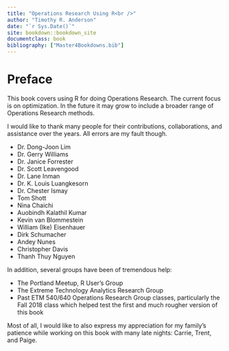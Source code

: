 ```yaml
---
title: "Operations Research Using R<br />"
author: "Timothy R. Anderson"
date: "`r Sys.Date()`"
site: bookdown::bookdown_site
documentclass: book
bibliography: ["Master4Bookdowns.bib"]
---
```

# Preface {-}

This book covers using R for doing Operations Research. The current focus is on optimization. In the future it may grow to include a broader range of Operations Research methods. 

I would like to thank many people for their contributions, collaborations, and assistance over the years. All errors are my fault though.  

* Dr. Dong-Joon Lim
* Dr. Gerry Williams
* Dr. Janice Forrester
* Dr. Scott Leavengood
* Dr. Lane Inman
* Dr. K. Louis Luangkesorn
* Dr. Chester Ismay
* Tom Shott
* Nina Chaichi
* Auobindh Kalathil Kumar
* Kevin van Blommestein
* William (Ike) Eisenhauer
* Dirk Schumacher
* Andey Nunes
* Christopher Davis
* Thanh Thuy Nguyen

In addition, several groups have been of tremendous help:

* The Portland Meetup, R User's Group 
* The Extreme Technology Analytics Research Group
* Past ETM 540/640 Operations Research Group classes, particularly the Fall 2018 class which helped test the first and much rougher version of this book

Most of all, I would like to also express my appreciation for my family's patience while working on this book with many late nights:  Carrie, Trent, and Paige.
